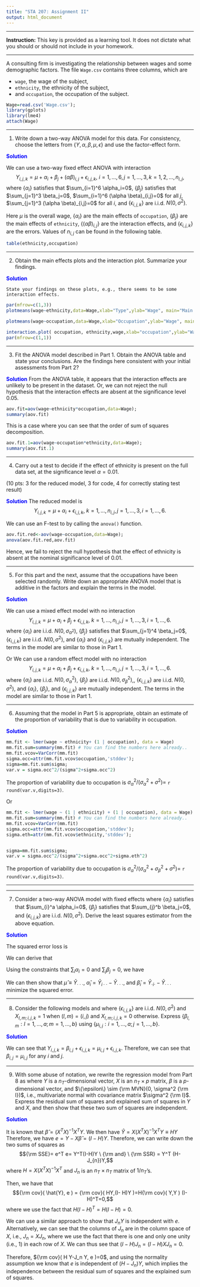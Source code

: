 ---
title: "STA 207: Assignment II"
output: html_document
---
***

**Instruction:** This key is provided as a learning tool. It does not dictate what you should or should not include in your homework. 

***

A consulting firm is investigating the relationship between wages and some demographic factors. The file `Wage.csv` contains three columns, which are 

  - `wage`, the wage of the subject,
  - `ethnicity`, the ethnicity of the subject,
  - and `occupation`, the occupation of the subject. 


```{r,echo=T,results=F,message=F}
Wage=read.csv('Wage.csv');
library(gplots)
library(lme4)
attach(Wage)
```

***

(1) Write down a two-way ANOVA model for this data. For consistency, choose the letters from $\{Y,\alpha, \beta, \mu, \epsilon\}$ and use the factor-effect form. 


<span style="color:blue"> **Solution** </span>

We can use a two-way fixed effect ANOVA with interaction 
	$$Y_{i,j,k}=\mu + \alpha_i+\beta_j +(\alpha \beta)_{i,j} +\epsilon_{i,j,k}, \ i=1,\ldots, 6, j =1,\ldots, 3, k=1,2,\ldots, n_{i,j},$$
	where $\{ \alpha_i\}$ satisfies that $\sum_{i=1}^6 \alpha_i=0$, $\{ \beta_j\}$ satisfies that $\sum_{j=1}^3 \beta_j=0$, $\sum_{i=1}^6 (\alpha \beta)_{i,j}=0$ for all $j$,  $\sum_{j=1}^3 (\alpha \beta)_{i,j}=0$ for all $i$,  and $\{\epsilon_{i,j,k}\}$ are i.i.d. $N(0,\sigma^2)$.
	
Here $\mu$ is the overall wage, $\{\alpha_i\}$ are the main effects of `occupation`, $\{\beta_j\}$ are the main effects of `ethnicity`, $\{ (\alpha \beta)_{i,j}\}$ are the interaction effects,  and $\{\epsilon_{i,j,k}\}$ are the errors. Values of $n_{i,j}$ can be found in the following table. 

```{r}
table(ethnicity,occupation)
```
	
***

(2) Obtain the main effects plots and the interaction plot. Summarize your findings.
	

	
<span style="color:blue"> **Solution** </span>

	State your findings on these plots, e.g., there seems to be some interaction effects. 
	
```{r,echo=F,include=T}
par(mfrow=c(1,3))
plotmeans(wage~ethnicity,data=Wage,xlab="Type",ylab="Wage", main="Main effect, Ethnicity") 

plotmeans(wage~occupation,data=Wage,xlab="Occupation",ylab="Wage", main="Main effect, Occupation") 

interaction.plot( occupation, ethnicity,wage,xlab="occupation",ylab="Wage", main="Interaction")
par(mfrow=c(1,1))
```
	
***
	
(3) Fit the ANOVA model described in Part 1. Obtain the ANOVA table and state your conclusions. Are the findings here consistent with your initial assessments from Part 2?
	
<span style="color:blue"> **Solution** </span>
From the ANOVA table, it appears that the interaction effects are unlikely to be present in the dataset. Or, we can not reject the null hypothesis that the interaction effects are absent at the significance level 0.05.

```{r}
aov.fit=aov(wage~ethnicity*occupation,data=Wage);
summary(aov.fit)
```

This is a case where you can see that the order of sum of squares decomposition.

```{r}
aov.fit.1=aov(wage~occupation*ethnicity,data=Wage);
summary(aov.fit.1)
```


***

(4) Carry out a test to decide if the  effect of ethnicity is present on the full data set, at the significance level $\alpha=0.01$. 
	
(10 pts: 3 for the reduced model, 3 for code, 4 for correctly stating test result)
	
<span style="color:blue"> **Solution** </span>
		The reduced model is 
		$$Y_{i,j,k}=\mu + \alpha_i+\epsilon_{i,j,k}, \ k=1,\ldots,n_{i,j}, j=1,\ldots, 3, i =1,\ldots, 6.$$


We can use an F-test to by calling the `anova()` function. 
```{r}
aov.fit.red<-aov(wage~occupation,data=Wage);
anova(aov.fit.red,aov.fit)
```
Hence, we fail to reject the null hypothesis that the effect of ethnicity is absent at the nominal significance level of $0.01$. 

***	

(5) For this part and the next, assume that the occupations have been selected randomly. Write down an appropriate ANOVA model that is additive in the factors and explain the terms in the model.
	
		
<span style="color:blue"> **Solution** </span>

We can use a mixed effect model with no interaction 
	$$Y_{i,j,k}=\mu + \alpha_i+\beta_j+\epsilon_{i,j,k}, \ k=1,\ldots,n_{i,j}, j=1,\ldots, 3, i =1,\ldots, 6.$$
		where $\{ \alpha_i\}$ are i.i.d. $N(0,\sigma_{\alpha^2})$, $\{ \beta_j\}$ satisfies that $\sum_{j=1}^4 \beta_j=0$,  $\{\epsilon_{i,j,k}\}$ are i.i.d. $N(0,\sigma^2)$, and $\{\alpha_i\}$ and $\{\epsilon_{i,j,k}\}$ are mutually independent. The terms in the model are similar to those in Part 1. 


Or We can use a random effect model with no interaction 
	$$Y_{i,j,k}= \mu + \alpha_i+\beta_j+\epsilon_{i,j,k}, \ k=1,\ldots,n_{i,j}, j=1,\ldots, 3, i =1,\ldots, 6.$$
		where $\{ \alpha_i\}$ are i.i.d. $N(0,\sigma_{\alpha}^2)$, $\{ \beta_j\}$ are i.i.d. $N(0,\sigma_{\beta}^2)$,,  $\{\epsilon_{i,j,k}\}$ are i.i.d. $N(0,\sigma^2)$, and $\{\alpha_i\}$, $\{ \beta_j\}$, and $\{\epsilon_{i,j,k}\}$ are mutually independent. The terms in the model are similar to those in Part 1. 
		
***

(6) Assuming that the model in Part 5 is appropriate, obtain an estimate of the proportion of variability that is due to variability in occupation.
	
	
<span style="color:blue"> **Solution** </span>


```{r}
mm.fit <- lmer(wage ~ ethnicity+ (1 | occupation), data = Wage)
mm.fit.sum=summary(mm.fit) # You can find the numbers here already..
mm.fit.vcov=VarCorr(mm.fit)
sigma.occ=attr(mm.fit.vcov$occupation,'stddev');
sigma=mm.fit.sum$sigma;
var.v = sigma.occ^2/(sigma^2+sigma.occ^2)
```

  The proportion of variability due to occupation is $\sigma^2_{\alpha}/(\sigma^2_{\alpha}+\sigma^2) =$ `r round(var.v,digits=3)`. 


Or
```{r}
mm.fit <- lmer(wage ~ (1 | ethnicity) + (1 | occupation), data = Wage)
mm.fit.sum=summary(mm.fit) # You can find the numbers here already..
mm.fit.vcov=VarCorr(mm.fit)
sigma.occ=attr(mm.fit.vcov$occupation,'stddev');
sigma.eth=attr(mm.fit.vcov$ethnicity,'stddev');


sigma=mm.fit.sum$sigma;
var.v = sigma.occ^2/(sigma^2+sigma.occ^2+sigma.eth^2)
```

The proportion of variability due to occupation is $\sigma^2_{\alpha}/(\sigma^2_{\alpha}+\sigma^2_{\beta}+\sigma^2) =$ `r round(var.v,digits=3)`. 


***


*** 

(7) 
Consider a two-way ANOVA model with fixed effects 
\begin{equation}\label{eqn:anova_two}
Y_{i,j,k}=\mu + \alpha_i+ \beta_j+\epsilon_{i,j,k}, \  i =1,\ldots, a, j=1,\ldots, b, k=1,\ldots, n
\end{equation}
where $\{ \alpha_i\}$ satisfies that $\sum_{i}^a  \alpha_i=0$, $\{\beta_j\}$ satisfies that $\sum_{j}^b  \beta_j=0$,  and $\{\epsilon_{i,j,k}\}$ are i.i.d. $N(0,\sigma^2)$. Derive the least squares estimator from the above equation. 


<span style="color:blue"> **Solution** </span>


The squared error loss is
\begin{equation*}
L_1(\mu,\alpha,\beta)= \frac{1}{2 n_T}\sum_{i=1}^a  \sum_{j=1}^b \sum_{k=1}^{n} \left( Y_{i,j,k}-\mu-\alpha_i-\beta_j \right)^2.
\end{equation*}


We can derive that 
\begin{equation*}
\begin{aligned}
\frac{\partial L_2}{\mu}  & =- \frac{1}{n_T}  \sum_{i=1}^a \sum_{j=1}^{b} \sum_{k=1}^{n}  (Y_{ijk} - \mu-\alpha_i-\beta_j)\\
\frac{\partial L_2}{\alpha_i}  & = - \frac{1}{n_T} \sum_{j=1}^{b} \sum_{k=1}^{n}  (Y_{i,j,k} - \mu-\alpha_i-\beta_j) \quad {\rm for} \ i=1,\ldots, a\\
\frac{\partial L_2}{\beta_j}  & =  - \frac{1}{n_T} \sum_{i=1}^a  \sum_{k=1}^{n}  (Y_{i,j,k} - \mu-\alpha_i-\beta_j) \quad {\rm for} \ j=1,\ldots, b
\end{aligned}
\end{equation*}

Using the constraints that  $\sum_{i}  \alpha_i=0$ and $\sum_{j}  \beta_j=0$, we have 
\begin{equation*}
\begin{aligned}
\frac{\partial L_2}{\mu}  & =   -\sum_{i=1}^a \sum_{j=1}^{b} \sum_{k=1}^{n}  (Y_{i,j,k} - \mu)\\
\frac{\partial L_2}{\alpha_i}  & =  - \sum_{j=1}^{b} \sum_{k=1}^{n}  (Y_{i,j,k} - \mu-\alpha_i) \quad {\rm for} \ i=1,\ldots, a\\
\frac{\partial L_2}{\beta_j}  & = - \sum_{i=1}^a  \sum_{k=1}^{n}  (Y_{i,j,k} - \mu-\beta_j) \quad {\rm for} \ j=1,\ldots, b.
\end{aligned}
\end{equation*}

We can then show that $\hat{\mu}\equiv \bar{Y}_{\cdot\cdot\cdot}$, $\hat{\alpha}_i = \bar{Y}_{i\cdot\cdot}-\bar{Y}_{\cdot\cdot\cdot}$, and $\hat{\beta}_i = \bar{Y}_{\cdot i\cdot}-\bar{Y}_{\cdot\cdot\cdot}$ minimize the  squared error.



***

(8)
Consider the following models 
\begin{equation}\label{eqn:cellmeans}
Y_{i,j,k}=\mu_{i,j}+\epsilon_{i,j,k}, \ k=1,\ldots, n, i =1,\ldots, a, j=1,\ldots, b, 
\end{equation}
and 
\begin{equation}\label{eqn:reg}
Y_{i,j,k}= \sum_{l=1}^a \sum_{m=1}^b \beta_{l,m} X_{l,m;i,j,k}+\epsilon_{i,j,k}, \ k=1,\ldots, n, i =1,\ldots, a, j=1,\ldots, b,
\end{equation}
where $\{\epsilon_{i,j,k}\}$ are i.i.d. $N(0,\sigma^2)$ and $X_{l,m;i,j,k}=1$ when $(l,m)=(i,j)$ and $X_{l,m;i,j,k}=0$ otherwise. Express $\{\beta_{l,m}: l=1,\ldots, a; m=1,\ldots, b\}$ using $\{\mu_{i,j}: i=1,\ldots, a; j=1,\ldots, b\}$.

<span style="color:blue"> **Solution** </span>



We can see  that $Y_{i,j,k}= \beta_{i,j} +\epsilon_{i,j,k} = \mu_{i,j}+\epsilon_{i,j,k}$. Therefore, we can see that $\beta_{i,j}=\mu_{i,j}$ for any $i$ and $j$.





***

(9) 
With some abuse of notation, we rewrite the regression model from Part 8 as 
\begin{equation}\label{eqn:reg_new}
Y= X\beta + \epsilon,
\end{equation}
where $Y$ is a $n_T$-dimensional vector, $X$ is an $n_T \times p$ matrix, $\beta$ is a $p$-dimensional vector, and $\{\epsilon\} \sim {\rm MVN}(0, \sigma^2 {\rm I})$, i.e., multivariate normal with covariance matrix $\sigma^2 {\rm I}$. Express the residual sum of squares and explained sum of squares in $Y$ and $X$, and then show that these two sum of squares are independent. 



<span style="color:blue"> **Solution** </span>



It is known that $\hat{\beta}= (X^T X)^{-1} X^T Y$. We then have $\hat{Y}= X (X^T X)^{-1} X^T Y \equiv H Y$ Therefore, we have $e= Y- X \hat{\beta}= (I- H)Y$. Therefore, we can write down the two sums of squares as 
$${\rm SSE}= e^T e= Y^T(I-H)Y \ {\rm and} \ {\rm SSR} = Y^T (H-  J_{n})Y,$$
where $H= X (X^T X)^{-1} X^T$ and $J_n$ is an $n_T \times n_T$ matrix of $1/n_{T}$'s. 

Then, we have that 
$${\rm cov}( \hat{Y}, e  ) =  {\rm cov}( HY,(I- H)Y  )=H{\rm cov}( Y,Y  ) (I-H)^T=0,$$
where we use the fact that $H(I-H)^T = H(I-H)=0$.

We can use a similar approach to show that $J_n Y$ is independent with $e$.  Alternatively, we can see that the columns of $J_n$ are in the column space of $X$, i.e., $J_n =X J_n$, where we use the fact that there is one and only one unity (i.e., $1$) in each row of $X$. We can thus see that $(I-H)J_n= (I-H) X J_n=0$.

Therefore, ${\rm cov}( H Y-J_n Y, e  )=0$, and using the normality assumption we know that  $e$ is independent of $(H -J_n) Y$, which implies the independence between the residual sum of squares and the explained sum of squares.
